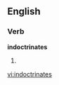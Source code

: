 
==English==

===Verb===
'''indoctrinates'''

# {{third-person singular of|[[indoctrinate]]}}

[[vi:indoctrinates]]